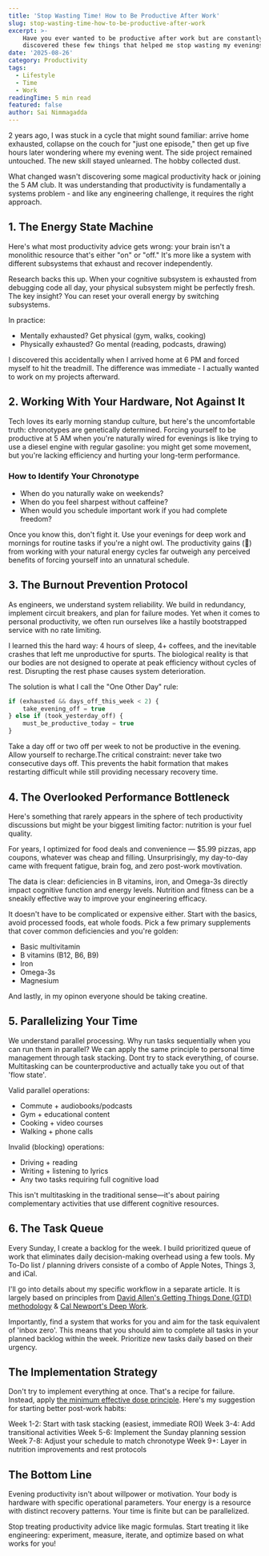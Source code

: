 ```yaml
---
title: 'Stop Wasting Time! How to Be Productive After Work'
slug: stop-wasting-time-how-to-be-productive-after-work
excerpt: >-
    Have you ever wanted to be productive after work but are constantly exhausted? That was me until I
    discovered these few things that helped me stop wasting my evenings...
date: '2025-08-26'
category: Productivity
tags:
  - Lifestyle
  - Time
  - Work
readingTime: 5 min read
featured: false
author: Sai Nimmagadda
---
```


2 years ago, I was stuck in a cycle that might sound familiar: arrive home exhausted, collapse on the couch for "just one episode," then get up five hours later wondering where my evening went. The side project remained untouched. The new skill stayed unlearned. The hobby collected dust.

What changed wasn't discovering some magical productivity hack or joining the 5 AM club. It was understanding that productivity is fundamentally a systems problem - and like any engineering challenge, it requires the right approach.

## 1. The Energy State Machine

Here's what most productivity advice gets wrong: your brain isn't a monolithic resource that's either "on" or "off." It's more like a system with different subsystems that exhaust and recover independently.

Research backs this up. When your cognitive subsystem is exhausted from debugging code all day, your physical subsystem might be perfectly fresh. The key insight? You can reset your overall energy by switching subsystems.

In practice:

- Mentally exhausted? Get physical (gym, walks, cooking)
- Physically exhausted? Go mental (reading, podcasts, drawing)

I discovered this accidentally when I arrived home at 6 PM and forced myself to hit the treadmill. The difference was immediate - I actually wanted to work on my projects afterward.

## 2. Working With Your Hardware, Not Against It

Tech loves its early morning standup culture, but here's the uncomfortable truth: chronotypes are genetically determined. Forcing yourself to be productive at 5 AM when you're naturally wired for evenings is like trying to use a diesel engine with regular gasoline: you might get some movement, but you're lacking efficiency and hurting your long-term performance.

### How to Identify Your Chronotype

- When do you naturally wake on weekends?
- When do you feel sharpest without caffeine?
- When would you schedule important work if you had complete freedom?

Once you know this, don't fight it. Use your evenings for deep work and mornings for routine tasks if you're a night owl. The productivity gains (💪) from working with your natural energy cycles far outweigh any perceived benefits of forcing yourself into an unnatural schedule.

## 3. The Burnout Prevention Protocol

As engineers, we understand system reliability. We build in redundancy, implement circuit breakers, and plan for failure modes. Yet when it comes to personal productivity, we often run ourselves like a hastily bootstrapped service with no rate limiting.

I learned this the hard way: 4 hours of sleep, 4+ coffees, and the inevitable crashes that left me unproductive for spurts. The biological reality is that our bodies are not designed to operate at peak efficiency without cycles of rest. Disrupting the rest phase causes system deterioration.

The solution is what I call the "One Other Day" rule:

```js
if (exhausted && days_off_this_week < 2) {
    take_evening_off = true
} else if (took_yesterday_off) {
    must_be_productive_today = true
}
```

Take a day off or two off per week to not be productive in the evening. Allow yourself to recharge.The critical constraint: never take two consecutive days off. This prevents the habit formation that makes restarting difficult while still providing necessary recovery time.

## 4. The Overlooked Performance Bottleneck

Here's something that rarely appears in the sphere of tech productivity discussions but might be your biggest limiting factor: nutrition is your fuel quality.

For years, I optimized for food deals and convenience — $5.99 pizzas, app coupons, whatever was cheap and filling. Unsurprisingly, my day-to-day came with frequent fatigue, brain fog, and zero post-work movtivation.

The data is clear: deficiencies in B vitamins, iron, and Omega-3s directly impact cognitive function and energy levels. Nutrition and fitness can be a sneakily effective way to improve your engineering efficacy.

It doesn't have to be complicated or expensive either. Start with the basics, avoid processed foods, eat whole foods. Pick a few primary supplements that cover common deficiencies and you're golden:

- Basic multivitamin
- B vitamins (B12, B6, B9)
- Iron
- Omega-3s
- Magnesium

And lastly, in my opinon everyone should be taking creatine.

## 5. Parallelizing Your Time

We understand parallel processing. Why run tasks sequentially when you can run them in parallel? We can apply the same principle to personal time management through task stacking. Dont try to stack everything, of course. Multitasking can be counterproductive and actually take you out of that 'flow state'.

Valid parallel operations:

- Commute + audiobooks/podcasts
- Gym + educational content
- Cooking + video courses
- Walking + phone calls

Invalid (blocking) operations:

- Driving + reading
- Writing + listening to lyrics
- Any two tasks requiring full cognitive load

This isn't multitasking in the traditional sense—it's about pairing complementary activities that use different cognitive resources.

## 6. The Task Queue

Every Sunday, I create a backlog for the week. I build prioritized queue of work that eliminates daily decision-making overhead using a few tools. My To-Do list / planning drivers consiste of a combo of Apple Notes, Things 3, and iCal.

I'll go into details about my specific workflow in a separate article. It is largely based on principles from [David Allen's Getting Things Done (GTD) methodology](https://gettingthingsdone.com/) & [Cal Newport's Deep Work](https://calnewport.com/deep-work-rules-for-focused-success-in-a-distracted-world/).

Importantly, find a system that works for you and aim for the task equivalent of 'inbox zero'. This means that you should aim to complete all tasks in your planned backlog within the week. Prioritize new tasks daily based on their urgency.

## The Implementation Strategy

Don't try to implement everything at once. That's a recipe for failure. Instead, apply [the minimum effective dose principle](https://www.forbes.com/sites/forbesbooksauthors/2025/03/03/minimum-effective-dose-how-to-find-what-works-every-time/). Here's my suggestion for starting better post-work habits:

Week 1-2: Start with task stacking (easiest, immediate ROI)
Week 3-4: Add transitional activities
Week 5-6: Implement the Sunday planning session
Week 7-8: Adjust your schedule to match chronotype
Week 9+: Layer in nutrition improvements and rest protocols

## The Bottom Line

Evening productivity isn't about willpower or motivation. Your body is hardware with specific operational parameters. Your energy is a resource with distinct recovery patterns. Your time is finite but can be parallelized.

Stop treating productivity advice like magic formulas. Start treating it like engineering: experiment, measure, iterate, and optimize based on what works for you!

